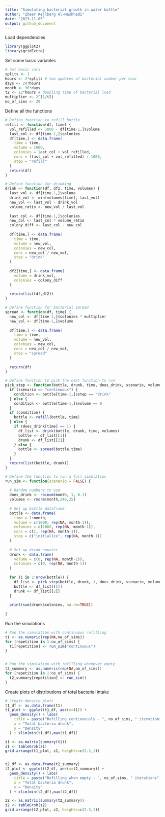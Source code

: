 ```yaml
---
title: "Simulating bacterial growth in water bottle"
author: "Zheer Kejlberg Al-Mashhadi"
date: "2023-11-05"
output: github_document
---
```


Load dependencies

```r

library(ggplot2)
library(gridExtra)

```

Set some basic variables

```r

# Set basic vars
splits <- 1
hours <- 2*splits # two updates of bacterial number per hour
days <- 24*hours
month <- 30*days
t2 <- 12*hours # doubling time of bacterial load
multiplier <- 2^(1/t2)
no_of_sims <- 20

```

Define all the functions

```r

# Define function to refill bottle
refill <- function(df, time) {
  vol_refilled <- 1000 - df[time-1,]$volume
  last_col <- df[time-1,]$colonies
  df[time,] <- data.frame(
    time = time,
    volume = 1000,
    colonies = last_col + vol_refilled,
    conc = (last_col + vol_refilled) / 1000,
    step = "refill"
  )
  return(df)
}

# Define function for drinking
drink <- function(df, df2, time, volumes) {
  last_vol <- df[time-1,]$volume
  drink_vol <- min(volumes[time], last_vol)
  new_vol <- last_vol - drink_vol
  volume_ratio <- new_vol / last_vol
  
  last_col <- df[time-1,]$colonies
  new_col <- last_col * volume_ratio
  colony_diff <- last_col - new_col
  
  df[time,] <- data.frame(
    time = time,
    volume = new_vol,
    colonies = new_col,
    conc = new_col / new_vol,
    step = "drink"
  )
  
  df2[time,] <- data.frame(
    volume = drink_vol,
    colonies = colony_diff
  )
  
  return(list(df,df2))
}

# Define function for bacterial spread
spread <- function(df, time) {
  new_col <- df[time-1,]$colonies * multiplier
  new_vol <- df[time-1,]$volume
  
  df[time,] <- data.frame(
    time = time,
    volume = new_vol,
    colonies = new_col,
    conc = new_col / new_vol,
    step = "spread"
  )
  
  return(df)
}

# Define function to pick the next function to run
pick_step <- function(bottle, drunk, time, does_drink, scenario, volumes) {
  if (scenario == "continuous") {
    condition <- bottle[time-1,]$step == "drink"
  } else {
    condition <- bottle[time-1,]$volume == 0
  }
  if (condition) {
    bottle <- refill(bottle, time)
  } else {
    if (does_drink[time] == 1) {
      df_list <- drink(bottle, drunk, time, volumes)
      bottle <- df_list[[1]]
      drunk <- df_list[[2]]
    } else {
      bottle <- spread(bottle,time)
    }
  }
  return(list(bottle, drunk))
}

# Define the function to run a full simulation
run_sim <- function(scenario = FALSE) {
  
  # Random numbers to use
  does_drink <- rbinom(month, 1, 0.1)
  volumes <- rnorm(month,240,25)
  
  # Set up bottle dataframe
  bottle <- data.frame(
    time = 1:month,
    volume = c(1000, rep(NA, month-1)),
    colonies = c(1000, rep(NA, month-1)),
    conc = c(1, rep(NA, month-1)),
    step = c("initialize", rep(NA, month-1))
  )
  
  # Set up drink counter
  drunk <- data.frame(
    volume = c(0, rep(NA, month-1)),
    colonies = c(0, rep(NA, month-1))
  )
  
  for (i in 2:nrow(bottle)) {
    df_list <- pick_step(bottle, drunk, i, does_drink, scenario, volumes)
    bottle <- df_list[[1]]
    drunk <- df_list[[2]]
  }
  
  print(sum(drunk$colonies, na.rm=TRUE))
  
}

```

Run the simulations

```r

# Run the simulation with continuous refilling
t1 <- as.numeric(rep(NA,no_of_sims))
for (repetition in 1:no_of_sims) {
  t1[repetition] <- run_sim("continuous")
}


# Run the simulation with refilling whenever empty
t2_summary <- as.numeric(rep(NA,no_of_sims))
for (repetition in 1:no_of_sims) {
  t2_summary[repetition] <- run_sim()
}

```

Create plots of distributions of total bacterial intake

```r

# Create density plots
t1_df <- as.data.frame(t1)
t1_plot <- ggplot(t1_df, aes(x=t1)) +
  geom_density() + labs(
    title = paste("Refilling continuously - ", no_of_sims, " iterations", sep=""),
    x = "Total bacteria drunk",
    y = "Density"
  ) + xlim(min(t1_df),max(t1_df))

z1 <- as.matrix(summary(t1))
z1 <- tableGrob(z1)
grid.arrange(t1_plot, z1, heights=c(2.5,1))


t2_df <- as.data.frame(t2_summary)
t2_plot <- ggplot(t2_df, aes(x=t2_summary)) +
  geom_density() + labs(
    title = paste("Refilling when empty - ", no_of_sims, " iterations", sep=""),
    x = "Total bacteria drunk",
    y = "Density"
  ) + xlim(min(t2_df),max(t2_df))

z2 <- as.matrix(summary(t2_summary))
z2 <- tableGrob(z2)
grid.arrange(t2_plot, z2, heights=c(2.5,1))


```
